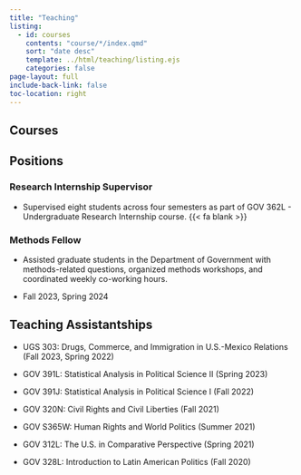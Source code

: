 ```yaml
---
title: "Teaching"
listing:
  - id: courses
    contents: "course/*/index.qmd"
    sort: "date desc"
    template: ../html/teaching/listing.ejs
    categories: false
page-layout: full
include-back-link: false
toc-location: right
---
```


## Courses

::: {#courses}
:::

## Positions

### Research Internship Supervisor

-   Supervised eight students across four semesters as part of GOV 362L - Undergraduate Research Internship course. {{< fa blank >}}

### Methods Fellow

-   Assisted graduate students in the Department of Government with methods-related questions, organized methods workshops, and coordinated weekly co-working hours.

-   Fall 2023, Spring 2024

## Teaching Assistantships

-   UGS 303: Drugs, Commerce, and Immigration in U.S.-Mexico Relations (Fall 2023, Spring 2022)

-   GOV 391L: Statistical Analysis in Political Science II (Spring 2023)

-   GOV 391J: Statistical Analysis in Political Science I (Fall 2022)

-   GOV 320N: Civil Rights and Civil Liberties (Fall 2021)

-   GOV S365W: Human Rights and World Politics (Summer 2021)

-   GOV 312L: The U.S. in Comparative Perspective (Spring 2021)

-   GOV 328L: Introduction to Latin American Politics (Fall 2020)
